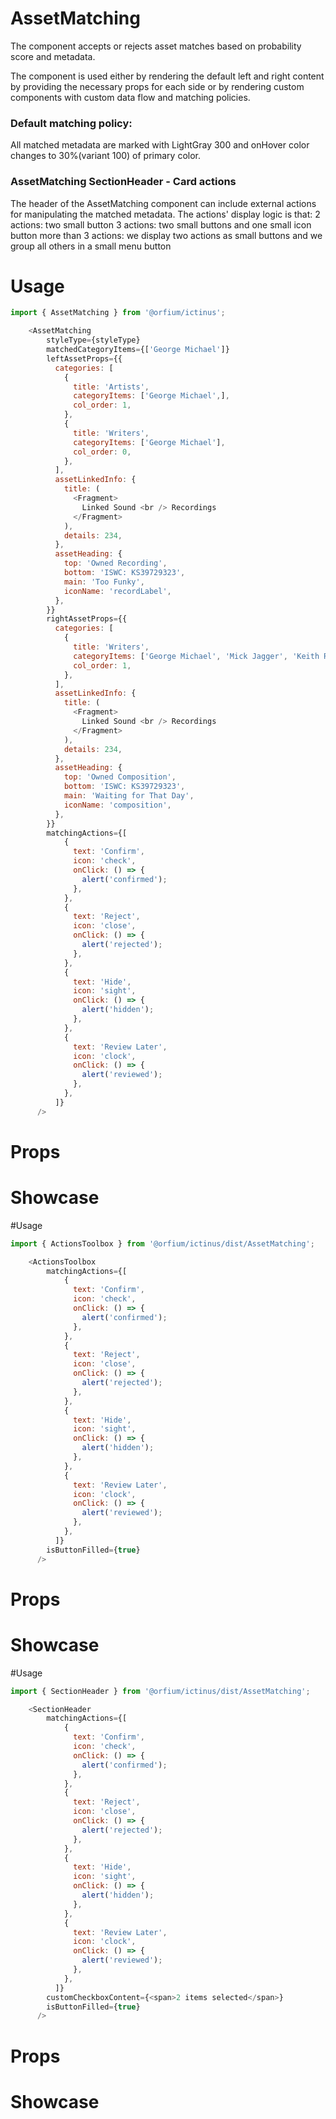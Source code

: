 
<Meta title="Design System/Asset Matching"/>

# AssetMatching

The component accepts or rejects asset matches based on probability score and metadata.

The component is used either by rendering the default left and right content by providing the necessary props for each side or by rendering custom components with custom data flow and matching policies.

### Default matching policy:
All matched metadata are marked with LightGray 300 and onHover color changes to 30%(variant 100) of primary color.

### AssetMatching SectionHeader - Card actions

The header of the AssetMatching component can include external actions for manipulating the matched metadata. The actions' display logic is that:
2 actions: two small button
3 actions: two small buttons and one small icon button
more than 3 actions: we display two actions as small buttons and we group all others in a small menu button

# Usage

```js
import { AssetMatching } from '@orfium/ictinus';

    <AssetMatching
        styleType={styleType}
        matchedCategoryItems={['George Michael']}
        leftAssetProps={{
          categories: [
            {
              title: 'Artists',
              categoryItems: ['George Michael',],
              col_order: 1,
            },
            {
              title: 'Writers',
              categoryItems: ['George Michael'],
              col_order: 0,
            },
          ],
          assetLinkedInfo: {
            title: (
              <Fragment>
                Linked Sound <br /> Recordings
              </Fragment>
            ),
            details: 234,
          },
          assetHeading: {
            top: 'Owned Recording',
            bottom: 'ISWC: KS39729323',
            main: 'Too Funky',
            iconName: 'recordLabel',
          },
        }}
        rightAssetProps={{
          categories: [
            {
              title: 'Writers',
              categoryItems: ['George Michael', 'Mick Jagger', 'Keith Richards'],
              col_order: 1,
            },
          ],
          assetLinkedInfo: {
            title: (
              <Fragment>
                Linked Sound <br /> Recordings
              </Fragment>
            ),
            details: 234,
          },
          assetHeading: {
            top: 'Owned Composition',
            bottom: 'ISWC: KS39729323',
            main: 'Waiting for That Day',
            iconName: 'composition',
          },
        }}
        matchingActions={[
            {
              text: 'Confirm',
              icon: 'check',
              onClick: () => {
                alert('confirmed');
              },
            },
            {
              text: 'Reject',
              icon: 'close',
              onClick: () => {
                alert('rejected');
              },
            },
            {
              text: 'Hide',
              icon: 'sight',
              onClick: () => {
                alert('hidden');
              },
            },
            {
              text: 'Review Later',
              icon: 'clock',
              onClick: () => {
                alert('reviewed');
              },
            },
          ]}
      />
```

# Props

<Props of={AssetMatching}/>

# Showcase

<Preview>
  <Story name="AssetMatching" parameters={{ decorators: [withKnobs] }}>
    <AssetMatchingShowcase actionButtonFill={boolean('ToolboxActionButtonFill',true)} styleType={select('styleType',['filled', 'outlined', 'elevated'], 'outlined')} showCustomContent={boolean('showCustomContent', false)} />
  </Story>
</Preview>

#Usage


```js
import { ActionsToolbox } from '@orfium/ictinus/dist/AssetMatching';

    <ActionsToolbox
        matchingActions={[
            {
              text: 'Confirm',
              icon: 'check',
              onClick: () => {
                alert('confirmed');
              },
            },
            {
              text: 'Reject',
              icon: 'close',
              onClick: () => {
                alert('rejected');
              },
            },
            {
              text: 'Hide',
              icon: 'sight',
              onClick: () => {
                alert('hidden');
              },
            },
            {
              text: 'Review Later',
              icon: 'clock',
              onClick: () => {
                alert('reviewed');
              },
            },
          ]}
        isButtonFilled={true}
      />
```

# Props

<Props of={ActionsToolbox}/>

# Showcase

<Preview>
  <Story name="ActionsToolbox" parameters={{ decorators: [withKnobs] }}>
    <ActionsToolBoxShowcase isButtonFilled={boolean('isButtonFilled',true)} />
  </Story>
</Preview>


#Usage


```js
import { SectionHeader } from '@orfium/ictinus/dist/AssetMatching';

    <SectionHeader
        matchingActions={[
            {
              text: 'Confirm',
              icon: 'check',
              onClick: () => {
                alert('confirmed');
              },
            },
            {
              text: 'Reject',
              icon: 'close',
              onClick: () => {
                alert('rejected');
              },
            },
            {
              text: 'Hide',
              icon: 'sight',
              onClick: () => {
                alert('hidden');
              },
            },
            {
              text: 'Review Later',
              icon: 'clock',
              onClick: () => {
                alert('reviewed');
              },
            },
          ]}
        customCheckboxContent={<span>2 items selected</span>}
        isButtonFilled={true}
      />
```

# Props

<Props of={SectionHeader}/>

# Showcase

<Preview>
  <Story name="SectionHeader" parameters={{ decorators: [withKnobs] }}>
    <SectionHeaderShowcase isButtonFilled={boolean('isButtonFilled',true)} />
  </Story>
</Preview>